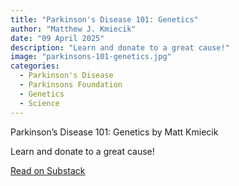 ```yaml
---
title: "Parkinson's Disease 101: Genetics"
author: "Matthew J. Kmiecik"
date: "09 April 2025"
description: "Learn and donate to a great cause!"
image: "parkinsons-101-genetics.jpg"
categories:
  - Parkinson's Disease
  - Parkinsons Foundation
  - Genetics
  - Science
---
```


<div class="substack-post-embed"><p lang="en">Parkinson's Disease 101: Genetics by Matt Kmiecik</p><p>Learn and donate to a great cause!</p><a data-post-link href="https://mattkmiecik.substack.com/p/parkinsons-disease-101-genetics">Read on Substack</a></div><script async src="https://substack.com/embedjs/embed.js" charset="utf-8"></script>